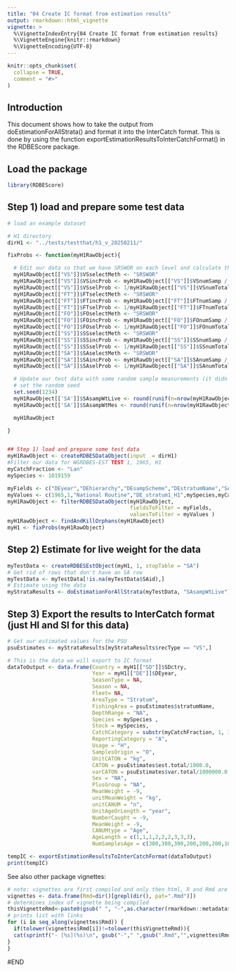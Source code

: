 ```yaml
---
title: "04 Create IC format from estimation results"
output: rmarkdown::html_vignette
vignette: >
  %\VignetteIndexEntry{04 Create IC format from estimation results}
  %\VignetteEngine{knitr::rmarkdown}
  %\VignetteEncoding{UTF-8}
---
```


```r
knitr::opts_chunk$set(
  collapse = TRUE,
  comment = "#>"
)
```

## Introduction
This document shows how to take the output from doEstimationForAllStrata() and format it into the InterCatch format. This is done by using the function exportEstimationResultsToInterCatchFormat() in the RDBEScore package.

## Load the package

```r
library(RDBEScore)
```

## Step 1) load and prepare some test data 

```r
# load an example dataset

# H1 directory
dirH1 <- "../tests/testthat/h1_v_20250211/"

fixProbs <- function(myH1RawObject){

  # Edit our data so that we have SRSWOR on each level and calculate the probs
  myH1RawObject[["VS"]]$VSselectMeth <- "SRSWOR"
  myH1RawObject[["VS"]]$VSincProb <- myH1RawObject[["VS"]]$VSnumSamp / myH1RawObject[["VS"]]$VSnumTotal
  myH1RawObject[["VS"]]$VSselProb <- 1/myH1RawObject[["VS"]]$VSnumTotal
  myH1RawObject[["FT"]]$FTselectMeth <- "SRSWOR"
  myH1RawObject[["FT"]]$FTincProb <- myH1RawObject[["FT"]]$FTnumSamp / myH1RawObject[["FT"]]$FTnumTotal
  myH1RawObject[["FT"]]$FTselProb <- 1/myH1RawObject[["FT"]]$FTnumTotal
  myH1RawObject[["FO"]]$FOselectMeth <- "SRSWOR"
  myH1RawObject[["FO"]]$FOincProb <- myH1RawObject[["FO"]]$FOnumSamp / myH1RawObject[["FO"]]$FOnumTotal
  myH1RawObject[["FO"]]$FOselProb <- 1/myH1RawObject[["FO"]]$FOnumTotal
  myH1RawObject[["SS"]]$SSselectMeth <- "SRSWOR"
  myH1RawObject[["SS"]]$SSincProb <- myH1RawObject[["SS"]]$SSnumSamp / myH1RawObject[["SS"]]$SSnumTotal
  myH1RawObject[["SS"]]$SSselProb <- 1/myH1RawObject[["SS"]]$SSnumTotal
  myH1RawObject[["SA"]]$SAselectMeth <- "SRSWOR"
  myH1RawObject[["SA"]]$SAincProb <- myH1RawObject[["SA"]]$SAnumSamp / myH1RawObject[["SA"]]$SAnumTotal
  myH1RawObject[["SA"]]$SAselProb <- 1/myH1RawObject[["SA"]]$SAnumTotal

  # Update our test data with some random sample measurements (it didn't include these)
  # set the random seed
  set.seed(1234)
  myH1RawObject[['SA']]$SAsampWtLive <- round(runif(n=nrow(myH1RawObject[['SA']]),min = 1, max = 100))
  myH1RawObject[['SA']]$SAsampWtMes <- round(runif(n=nrow(myH1RawObject[['SA']]),min = 1, max = 100))

  myH1RawObject

}


## Step 1) load and prepare some test data
myH1RawObject <- createRDBESDataObject(input  = dirH1)
#Filter our data for WGRDBES-EST TEST 1, 1965, H1
myCatchFraction <- "Lan"
mySpecies <- 1019159

myFields <- c("DEyear","DEhierarchy","DEsampScheme","DEstratumName","SAspeCode","SScatchFra")
myValues <- c(1965,1,"National Routine","DE_stratum1_H1",mySpecies,myCatchFraction)
myH1RawObject <- filterRDBESDataObject(myH1RawObject,
                                       fieldsToFilter = myFields,
                                       valuesToFilter = myValues )
myH1RawObject <- findAndKillOrphans(myH1RawObject)
myH1 <- fixProbs(myH1RawObject)

```

## Step 2) Estimate for live weight for the data


```r
myTestData <- createRDBESEstObject(myH1, 1, stopTable = "SA")
# Get rid of rows that don't have an SA row
myTestData <- myTestData[!is.na(myTestData$SAid),]
# Estimate using the data
myStrataResults <- doEstimationForAllStrata(myTestData, "SAsampWtLive")

```

## Step 3) Export the results to InterCatch format (just HI and SI for this data)

```r

# Get our estimated values for the PSU
psuEstimates <- myStrataResults[myStrataResults$recType == "VS",]

# This is the data we will export to IC format
dataToOutput <- data.frame(Country = myH1[["SD"]]$SDctry,
                           Year = myH1[["DE"]]$DEyear,
                           SeasonType = NA,
                           Season = NA,
                           Fleet= NA,
                           AreaType = "Stratum",
                           FishingArea = psuEstimates$stratumName,
                           DepthRange = "NA",
                           Species = mySpecies ,
                           Stock = mySpecies,
                           CatchCategory = substr(myCatchFraction, 1, 1),
                           ReportingCategory = "A",
                           Usage = "H",
                           SamplesOrigin = "O",
                           UnitCATON = "kg",
                           CATON = psuEstimates$est.total/1000.0,
                           varCATON = psuEstimates$var.total/1000000.0,
                           Sex = "NA",
                           PlusGroup = "NA",
                           MeanWeight = -9,
                           unitMeanWeight = "kg",
                           unitCANUM = "n",
                           UnitAgeOrLength = "year",
                           NumberCaught = -9,
                           MeanWeight = -9,
                           CANUMtype = "Age",
                           AgeLength = c(1,1,1,2,2,2,3,3,3),
                           NumSamplesAge = c(300,300,300,200,200,200,100,100,100))

tempIC <- exportEstimationResultsToInterCatchFormat(dataToOutput)
print(tempIC)
```

See also other package vignettes:

```r
# note: vignettes are first compiled and only then html, R and Rmd are moved to folder doc
vignettes <- data.frame(Rmd=dir()[grepl(dir(), pat=".Rmd")])
# determines index of vignette being compiled
thisVignetteRmd<-paste0(gsub(" ", "-",as.character(rmarkdown::metadata$title)),".Rmd")
# prints list with links
for (i in seq_along(vignettes$Rmd)) {
  if(tolower(vignettes$Rmd[i])!=tolower(thisVignetteRmd)){
  cat(sprintf("- [%s](%s)\n", gsub("-"," ",gsub(".Rmd","",vignettes$Rmd[i])), gsub(".Rmd",".html",vignettes$Rmd[i])))
}
}
```

#END
